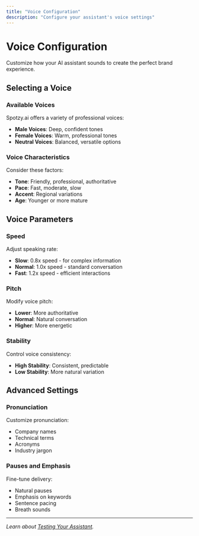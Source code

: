 ```yaml
---
title: "Voice Configuration"
description: "Configure your assistant's voice settings"
---
```


# Voice Configuration

Customize how your AI assistant sounds to create the perfect brand experience.

## Selecting a Voice

### Available Voices

Spotzy.ai offers a variety of professional voices:

- **Male Voices**: Deep, confident tones
- **Female Voices**: Warm, professional tones
- **Neutral Voices**: Balanced, versatile options

### Voice Characteristics

Consider these factors:

- **Tone**: Friendly, professional, authoritative
- **Pace**: Fast, moderate, slow
- **Accent**: Regional variations
- **Age**: Younger or more mature

## Voice Parameters

### Speed

Adjust speaking rate:

- **Slow**: 0.8x speed - for complex information
- **Normal**: 1.0x speed - standard conversation
- **Fast**: 1.2x speed - efficient interactions

### Pitch

Modify voice pitch:

- **Lower**: More authoritative
- **Normal**: Natural conversation
- **Higher**: More energetic

### Stability

Control voice consistency:

- **High Stability**: Consistent, predictable
- **Low Stability**: More natural variation

## Advanced Settings

### Pronunciation

Customize pronunciation:

- Company names
- Technical terms
- Acronyms
- Industry jargon

### Pauses and Emphasis

Fine-tune delivery:

- Natural pauses
- Emphasis on keywords
- Sentence pacing
- Breath sounds

---

*Learn about [Testing Your Assistant](/docs/ai-assistants/testing).*
